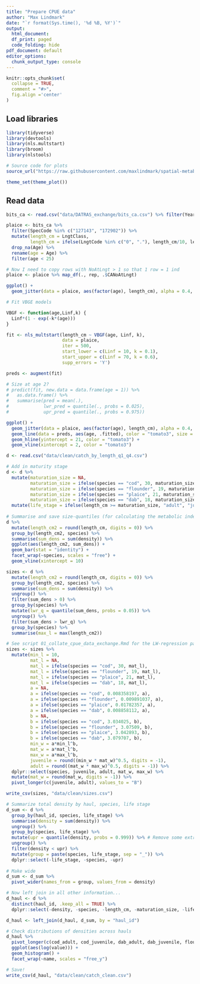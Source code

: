 ```yaml
---
title: "Prepare CPUE data"
author: "Max Lindmark"
date: "`r format(Sys.time(), '%d %B, %Y')`"
output:
  html_document:
  df_print: paged
  code_folding: hide
pdf_document: default
editor_options: 
  chunk_output_type: console
---
```

  
```r
knitr::opts_chunk$set(
  collapse = TRUE,
  comment = "#>",
  fig.align ='center'
)
```

## Load libraries

```r
library(tidyverse)
library(devtools)
library(nls.multstart)
library(broom)
library(nlstools)

# Source code for plots
source_url("https://raw.githubusercontent.com/maxlindmark/spatial-metabolic-index/main/R/functions/map-plot.R")

theme_set(theme_plot())
```

## Read data

```r
bits_ca <- read.csv("data/DATRAS_exchange/bits_ca.csv") %>% filter(Year > 1992) # To match covariates

plaice <- bits_ca %>%
  filter(SpecCode %in% c("127143", "172902")) %>% 
  mutate(length_cm = LngtClass,
         length_cm = ifelse(LngtCode %in% c("0", "."), length_cm/10, length_cm)) %>% 
  drop_na(Age) %>% 
  rename(age = Age) %>% 
  filter(age < 25)

# Now I need to copy rows with NoAtLngt > 1 so that 1 row = 1 ind
plaice <- plaice %>% map_df(., rep, .$CANoAtLngt)

ggplot() +
  geom_jitter(data = plaice, aes(factor(age), length_cm), alpha = 0.4, height = 0)

# Fit VBGE models

VBGF <- function(age,Linf,k) { 
  Linf*(1 - exp(-k*(age))) 
}

fit <- nls_multstart(length_cm ~ VBGF(age, Linf, k),
                     data = plaice,
                     iter = 500,
                     start_lower = c(Linf = 10, k = 0.1),
                     start_upper = c(Linf = 70, k = 0.6),
                     supp_errors = 'Y')

preds <- augment(fit)

# Size at age 2?
# predict(fit, new.data = data.frame(age = 1)) %>% 
#   as.data.frame() %>% 
#   summarise(pred = mean(.),
#             lwr_pred = quantile(., probs = 0.025),
#             upr_pred = quantile(., probs = 0.975))

ggplot() +
  geom_jitter(data = plaice, aes(factor(age), length_cm), alpha = 0.4, height = 0) +
  geom_line(data = preds, aes(age, .fitted), color = "tomato3", size = 1) + 
  geom_hline(yintercept = 21, color = "tomato3") + 
  geom_vline(xintercept = 2, color = "tomato3")
```

```r
d <- read.csv("data/clean/catch_by_length_q1_q4.csv")

# Add in maturity stage
d <- d %>% 
  mutate(maturation_size = NA,
         maturation_size = ifelse(species == "cod", 30, maturation_size), # Lindmark 2020, van Leeuven 2013
         maturation_size = ifelse(species == "flounder", 19, maturation_size), # Erlandsson 2017 (median L50)
         maturation_size = ifelse(species == "plaice", 21, maturation_size), # Estimated above based on WGBFAS 50% of 2 year olds being mature
         maturation_size = ifelse(species == "dab", 18, maturation_size)) %>% # Stock Annex: Dab (Limanda limanda) in subdivisions 22–32 (Baltic Sea)
  mutate(life_stage = ifelse(length_cm >= maturation_size, "adult", "juvenile"))
  
# Summarise and save size-quantiles (for calculating the metabolic index for representative sizes later on)
d %>% 
  mutate(length_cm2 = round(length_cm, digits = 0)) %>% 
  group_by(length_cm2, species) %>% 
  summarise(sum_dens = sum(density)) %>% 
  ggplot(aes(length_cm2, sum_dens)) + 
  geom_bar(stat = "identity") + 
  facet_wrap(~species, scales = "free") + 
  geom_vline(xintercept = 10)

sizes <- d %>% 
  mutate(length_cm2 = round(length_cm, digits = 0)) %>% 
  group_by(length_cm2, species) %>% 
  summarise(sum_dens = sum(density)) %>% 
  ungroup() %>% 
  filter(sum_dens > 0) %>% 
  group_by(species) %>% 
  mutate(lwr_q = quantile(sum_dens, probs = 0.05)) %>% 
  ungroup() %>% 
  filter(sum_dens > lwr_q) %>% 
  group_by(species) %>% 
  summarise(max_l = max(length_cm2))

# See script 01_collate_cpue_data_exchange.Rmd for the LW-regression parameters
sizes <- sizes %>% 
  mutate(min_l = 10, 
         mat_l = NA,
         mat_l = ifelse(species == "cod", 30, mat_l),
         mat_l = ifelse(species == "flounder", 19, mat_l),
         mat_l = ifelse(species == "plaice", 21, mat_l),
         mat_l = ifelse(species == "dab", 18, mat_l),
         a = NA,
         a = ifelse(species == "cod", 0.008358197, a),
         a = ifelse(species == "flounder", 0.009891037, a),
         a = ifelse(species == "plaice", 0.01782357, a),
         a = ifelse(species == "dab", 0.008858112, a),
         b = NA,
         b = ifelse(species == "cod", 3.034025, b),
         b = ifelse(species == "flounder", 3.07509, b),
         b = ifelse(species == "plaice", 3.042893, b),
         b = ifelse(species == "dab", 3.079707, b),
         min_w = a*min_l^b,
         mat_w = a*mat_l^b,
         max_w = a*max_l^b,
         juvenile = round((min_w * mat_w)^0.5, digits = -1),
         adult = round((mat_w * max_w)^0.5, digits = -1)) %>% 
  dplyr::select(species, juvenile, adult, mat_w, max_w) %>% 
  mutate(mat_w = round(mat_w, digits = -1)) %>% 
  pivot_longer(c(juvenile, adult), values_to = "B")

write_csv(sizes, "data/clean/sizes.csv")

# Summarize total density by haul, species, life stage
d_sum <- d %>% 
  group_by(haul_id, species, life_stage) %>% 
  summarise(density = sum(density)) %>% 
  ungroup() %>% 
  group_by(species, life_stage) %>% 
  mutate(upr = quantile(density, probs = 0.999)) %>% # Remove some extreme values...
  ungroup() %>% 
  filter(density < upr) %>% 
  mutate(group = paste(species, life_stage, sep = "_")) %>% 
  dplyr::select(-life_stage, -species, -upr)
  
# Make wide
d_sum <- d_sum %>% 
  pivot_wider(names_from = group, values_from = density)

# Now left join in all other information...
d_haul <- d %>% 
  distinct(haul_id, .keep_all = TRUE) %>% 
  dplyr::select(-density, -species, -length_cm, -maturation_size, -life_stage)

d_haul <- left_join(d_haul, d_sum, by = "haul_id")

# Check distributions of densities across hauls
d_haul %>% 
  pivot_longer(c(cod_adult, cod_juvenile, dab_adult, dab_juvenile, flounder_adult, flounder_juvenile, plaice_adult, plaice_juvenile)) %>% 
  ggplot(aes(log(value))) + 
  geom_histogram() + 
  facet_wrap(~name, scales = "free_y")

# Save!
write_csv(d_haul, "data/clean/catch_clean.csv")
```
